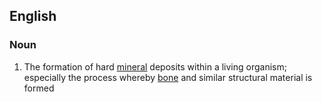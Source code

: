 ==English==

===Noun===
{{wikipedia}}
{{en-noun|-}}

#{{biology}} The formation of hard [[mineral]] deposits within a living organism; especially the process whereby [[bone]] and similar structural material is formed